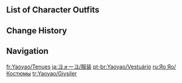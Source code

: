 {{CharacterTabs}}

==List of Character Outfits==
{{Outfits by Category Table|Yaoyao Outfits|nocharacter=1}}

==Change History==
{{Change History|3.4}}

==Navigation==
{{Character Navbox|link type=outfits}}

[[fr:Yaoyao/Tenues]]
[[ja:ヨォーヨ/服装]]
[[pt-br:Yaoyao/Vestuário]]
[[ru:Яо Яо/Костюмы]]
[[tr:Yaoyao/Giysiler]]